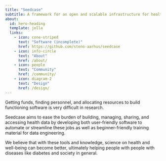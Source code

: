 ```yaml
---
title: "Seedcase"
subtitle: A framework for an open and scalable infrastructure for health data
about:
  id: hero-heading
  template: jolla
  links: 
    - icon: cone-striped
      text: "Software (incomplete)"
      href: https://github.com/steno-aarhus/seedcase
    - icon: info-circle
      text: "About"
      href: /about/
    - icon: people
      text: "Community"
      href: /community/
    - icon: diagram-2
      text: "Design"
      href: /design/
---
```


::: {#hero-heading}
:::

Getting funds, finding personnel, and allocating resources to build
functioning software is very difficult in research.

Seedcase aims to ease the burden of building, managing, sharing, and
accessing health data by developing both user-friendly software to
automate or streamline these jobs as well as beginner-friendly training
material for data engineering.

We believe that with these tools and knowledge, science on health and
well-being can become better, ultimately helping people with people with
diseases like diabetes and society in general.

<!-- TODO: List overview of purposes/principles here? -->
